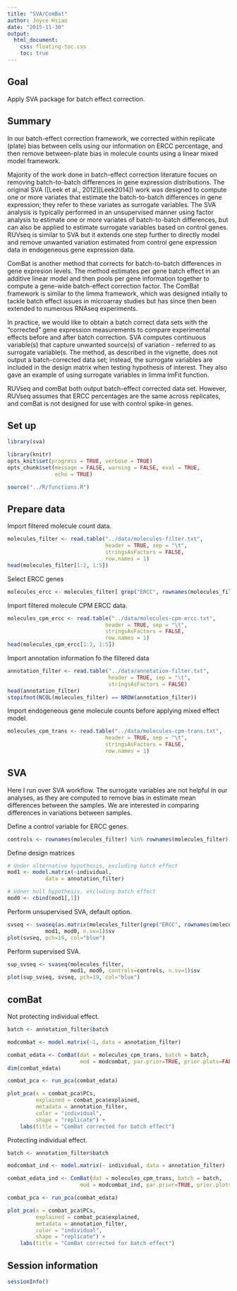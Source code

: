 ```yaml
---
title: "SVA/ComBat"
author: Joyce Hsiao
date: "2015-11-30"
output: 
  html_document:
    css: floating-toc.css
    toc: true
---
```


## Goal

Apply SVA package for batch effect correction.

## Summary

In our batch-effect correction framework, we corrected within replicate (plate) bias between cells using our information on ERCC percentage, and then remove between-plate bias in molecule counts using a linear mixed model framework. 

Majority of the work done in batch-effect correction literature focues on removing batch-to-batch differences in gene expression distributions. The original SVA ([Leek et al., 2012][Leek2014]) work was designed to compute one or more variates that estimate the batch-to-batch differences in gene expression; they refer to these variates as surrogate variables. The SVA analysis is typically performed in an unsupervised manner using factor analysis to estimate one or more variates of batch-to-batch differences, but can also be applied to estimate surrogate variables based on control genes. RUVseq is similar to SVA but it extends one step further to directly model and remove unwanted variation estimated from control gene expression data in endogeneous gene expression data. 

ComBat is another method that corrects for batch-to-batch differences in gene expresion levels. The method estimates per gene batch effect in an additive linear model and then pools per gene information together to compute a gene-wide batch-effect correction factor. The ComBat framework is similar to the limma framework, which was designed intially to tackle batch effect issues in microarray studies but has since then been extended to numerous RNAseq experiments. 

In practice, we would like to obtain a batch correct data sets with the "corrected" gene expression measurements to compare experimental effects before and after batch correction. SVA computes continuous variable(s) that capture unwanted source(s) of variation - referred to as surrogate variable(s. The method, as described in the vignette, does not output a batch-corrected data set; instead, the surrogate variables are included in the design matrix when testing hypothesis of interest. They also gave an example of using surrogate variables in limma lmFit function.

RUVseq and comBat both output batch-effect corrected data set. However, RUVseq assumes that ERCC percentages are the same across replicates, and comBat is not designed for use with control spike-in genes. 


## Set up

```r
library(sva)

library(knitr)
opts_knit$set(progress = TRUE, verbose = TRUE)
opts_chunk$set(message = FALSE, warning = FALSE, eval = TRUE, 
               echo = TRUE)

source("../R/functions.R")
```


## Prepare data

Import filtered molecule count data.

```r
molecules_filter <- read.table("../data/molecules-filter.txt",
                               header = TRUE, sep = "\t",
                               stringsAsFactors = FALSE,
                               row.names = 1)
head(molecules_filter[1:2, 1:5])
```

Select ERCC genes

```r
molecules_ercc <- molecules_filter[ grep("ERCC", rownames(molecules_filter)), ]
```


Import filtered molecule CPM ERCC data.

```r
molecules_cpm_ercc <- read.table("../data/molecules-cpm-ercc.txt",
                               header = TRUE, sep = "\t",
                               stringsAsFactors = FALSE,
                               row.names = 1)
head(molecules_cpm_ercc[1:2, 1:5])
```


Import annotation information fo the filtered data

```r
annotation_filter <- read.table("../data/annotation-filter.txt",
                                header = TRUE, sep = "\t",
                                stringsAsFactors = FALSE)
head(annotation_filter)
stopifnot(NCOL(molecules_filter) == NROW(annotation_filter))
```


Import endogeneous gene molecule counts before applying mixed effect model.

```r
molecules_cpm_trans <- read.table("../data/molecules-cpm-trans.txt",
                               header = TRUE, sep = "\t",
                               stringsAsFactors = FALSE,
                               row.names = 1)
```



## SVA

Here I run over SVA workflow. The surrogate variables are not helpful in our analyses, as they are computed to remove bias in estimate mean differences between the samples. We are interested in comparing differences in variations between samples.

Define a control variable for ERCC genes.

```r
controls <- rownames(molecules_filter) %in% rownames(molecules_filter)[grep("ERCC", rownames(molecules_filter))]
```

Define design matrices
```r
# Under alternative hypothesis, excluding batch effect
mod1 <- model.matrix(~individual, 
            data = annotation_filter)

# Udner null hypothesis, excluding batch effect
mod0 <- cbind(mod1[,1])
```

Perform unsupervised SVA, default option.

```r
svseq <- svaseq(as.matrix(molecules_filter[grep("ERCC", rownames(molecules_filter), invert = TRUE), ]), 
            mod1, mod0, n.sv=1)$sv
plot(svseq, pch=19, col="blue")
```

Perform supervised SVA.

```r
sup_svseq <- svaseq(molecules_filter, 
                    mod1, mod0, controls=controls, n.sv=1)$sv
plot(sup_svseq, svseq, pch=19, col="blue")
```


## comBat

Not protecting individual effect. 

```r
batch <- annotation_filter$batch

modcombat <- model.matrix(~1, data = annotation_filter)

combat_edata <- ComBat(dat = molecules_cpm_trans, batch = batch, 
                       mod = modcombat, par.prior=TRUE, prior.plots=FALSE)
dim(combat_edata)
```


```r
combat_pca <- run_pca(combat_edata)

plot_pca(x = combat_pca$PCs, 
         explained = combat_pca$explained,
         metadata = annotation_filter,
         color = "individual",
         shape = "replicate") +
    labs(title = "ComBat corrected for batch effect")
```




Protecting individual effect. 

```r
batch <- annotation_filter$batch

modcombat_ind <- model.matrix(~ individual, data = annotation_filter)

combat_edata_ind <- ComBat(dat = molecules_cpm_trans, batch = batch, 
                       mod = modcombat_ind, par.prior=TRUE, prior.plots=FALSE)
```



```r
combat_pca <- run_pca(combat_edata)

plot_pca(x = combat_pca$PCs, 
         explained = combat_pca$explained,
         metadata = annotation_filter,
         color = "individual",
         shape = "replicate") +
    labs(title = "ComBat corrected for batch effect")
```


## Session information

```r
sessionInfo()
```
